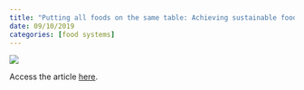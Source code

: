 ```yaml
---
title: "Putting all foods on the same table: Achieving sustainable food systems requires full accounting"
date: 09/10/2019
categories: [food systems]
---
```


![](halpern-et-al2019.jpeg)

Access the article [here](https://doi.org/10.1073/pnas.1913308116).
